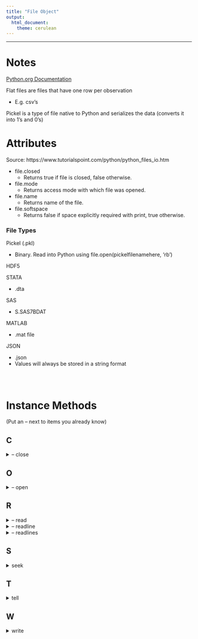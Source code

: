 ```yaml
---
title: "File Object"
output: 
  html_document: 
    theme: cerulean
---
```

    
------------------------------------------------------------------
    
# Notes   
    
[Python.org Documentation](https://docs.python.org/3/tutorial/inputoutput.html#reading-and-writing-files)
    
Flat files are files that have one row per observation 
    
* E.g. csv's 
    
Pickel is a type of file native to Python and serializes the data (converts it into 1's and 0's)     

# Attributes
    
Source: https://www.tutorialspoint.com/python/python_files_io.htm
        
* file.closed 
  * Returns true if file is closed, false otherwise. 
* file.mode 
  * Returns access mode with which file was opened. 
* file.name 
  * Returns name of the file. 
* file.softspace 
  * Returns false if space explicitly required with print, true otherwise. 
    
### File Types
    
Pickel (.pkl) 
    
* Binary. Read into Python using file.open(pickelfilenamehere, 'rb') 
    
HDF5 
    
STATA 
    
* .dta 
    
SAS 
    
* S.SAS7BDAT 
    
MATLAB 
    
* .mat file 
    
JSON 
    
* .json 
* Values  will always be stored in a string format     
    
<br>
<br>

# Instance Methods
    
(Put an -- next to items you already know)
    
## C

<details> --------------------------------------------
<summary>-- close</summary>
</details>    
    
## O
    
<details> --------------------------------------------
<summary>-- open</summary>
  
**Notes**
    
Source:https://www.tutorialspoint.com/python/python_files_io.htm     
    
```

1 

r 

Opens a file for reading only. The file pointer is placed at the beginning of the file. This is the default mode. 

2 

rb 

Opens a file for reading only in binary format. The file pointer is placed at the beginning of the file. This is the default mode. 

E.g. use when opening a pickel file since it is serialized (in binary format) 

3 

r+ 

Opens a file for both reading and writing. The file pointer placed at the beginning of the file. 

4 

rb+ 

Opens a file for both reading and writing in binary format. The file pointer placed at the beginning of the file. 

5 

w 

Opens a file for writing only. Overwrites the file if the file exists. If the file does not exist, creates a new file for writing. 

6 

wb 

Opens a file for writing only in binary format. Overwrites the file if the file exists. If the file does not exist, creates a new file for writing. 

7 

w+ 

Opens a file for both writing and reading. Overwrites the existing file if the file exists. If the file does not exist, creates a new file for reading and writing. 

8 

wb+ 

Opens a file for both writing and reading in binary format. Overwrites the existing file if the file exists. If the file does not exist, creates a new file for reading and writing. 

9 

a 

Opens a file for appending. The file pointer is at the end of the file if the file exists. That is, the file is in the append mode. If the file does not exist, it creates a new file for writing. 

10 

ab 

Opens a file for appending in binary format. The file pointer is at the end of the file if the file exists. That is, the file is in the append mode. If the file does not exist, it creates a new file for writing. 

11 

a+ 

Opens a file for both appending and reading. The file pointer is at the end of the file if the file exists. The file opens in the append mode. If the file does not exist, it creates a new file for reading and writing. 

12 

ab+ 

Opens a file for both appending and reading in binary format. The file pointer is at the end of the file if the file exists. The file opens in the append mode. If the file does not exist, it creates a new file for reading and writing. 

```
    
</details>
    
## R
  
<details> --------------------------------------------
<summary>-- read</summary>
    
**Notes**
    
* read the entire file
    
</details>
    
<details> --------------------------------------------
<summary>-- readline</summary>
    
**Notes**
    
* Read in only 1 line at a time 
  * Use readline instead of readlines 
* Sort of like the next() function, will return the next line every time it is called. Will return just one letter at a time if looped over 
    
</details>
    
<details> --------------------------------------------
<summary>-- readlines</summary>
    
**Notes**
    
* This method returns a list that is comma-separated for each line 
* The difference from read is that there is one comma per line, where read looks at each character and will return each character if iterated over 

</details>

## S
    
<details> --------------------------------------------
<summary>seek</summary>
</details>
    
## T
    
<details> --------------------------------------------
<summary>tell</summary>
</details>
    
## W

<details> --------------------------------------------
<summary>write</summary>

</details.